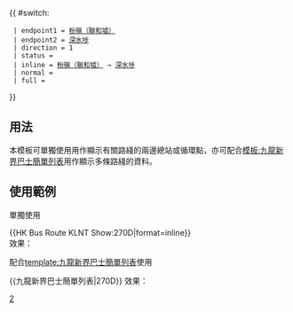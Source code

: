 {{ #switch: {{{format|}}}
  | endpoint1 = [[聯和墟巴士總站|粉嶺（聯和墟）]]
  | endpoint2 = [[深水埗]]
  | direction = 1
  | status = {{HK Bus Status|M}}
  | inline = [[聯和墟巴士總站|粉嶺（聯和墟）]] → [[深水埗]]
  | normal =
  | full =
}}<noinclude>
==用法==
本模板可單獨使用用作顯示有關路綫的兩邊總站或循環點，亦可配合[[模板:九龍新界巴士簡單列表]]用作顯示多條路綫的資料。

==使用範例==
;單獨使用
<nowiki>{{HK Bus Route KLNT Show:270D|format=inline}}</nowiki><br>
效果：{{HK Bus Route KLNT Show:270D|format=inline}}

;配合[[template:九龍新界巴士簡單列表]]使用
<nowiki>{{九龍新界巴士簡單列表|270D}}</nowiki>
效果：{{九龍新界巴士簡單列表|270D}}
[[Category:九龍巴士路線模板|2]]</noinclude>